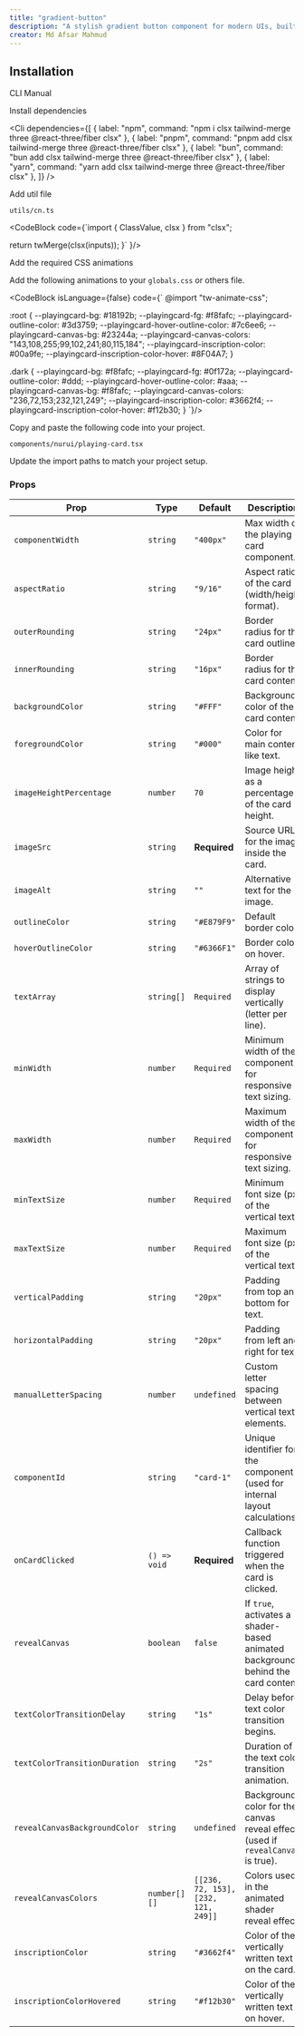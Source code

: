 ```yaml
---
title: "gradient-button"
description: "A stylish gradient button component for modern UIs, built with accessibility and animation in mind."
creator: Md Afsar Mahmud
---
```


<ComponentPreview componentName="playingCard" />

## Installation

<Tabs defaultValue="cli">

<TabsList>
  <TabsTrigger value="cli">CLI</TabsTrigger>
  <TabsTrigger value="manual">Manual</TabsTrigger>
</TabsList>

<TabsContent value="cli">
  <Cli />
</TabsContent>

<TabsContent value="manual">

<Steps>

<Step>Install dependencies</Step>

<Cli
  dependencies={[
    { label: "npm", command: "npm i clsx tailwind-merge three @react-three/fiber clsx" },
    { label: "pnpm", command: "pnpm add clsx tailwind-merge three @react-three/fiber clsx" },
    { label: "bun", command: "bun add clsx tailwind-merge three @react-three/fiber clsx" },
    { label: "yarn", command: "yarn add clsx tailwind-merge three @react-three/fiber clsx" },
  ]}
/>

<Step>Add util file</Step>

`utils/cn.ts`

<CodeBlock 
code={`import { ClassValue, clsx } from "clsx";

  return twMerge(clsx(inputs));
}`
}/>

<Step>Add the required CSS animations</Step>

Add the following animations to your `globals.css` or others file.

<CodeBlock isLanguage={false} code={`
@import "tw-animate-css";

:root {
--playingcard-bg: #18192b;
--playingcard-fg: #f8fafc;
--playingcard-outline-color: #3d3759;
--playingcard-hover-outline-color: #7c6ee6;
--playingcard-canvas-bg: #23244a;
--playingcard-canvas-colors: "143,108,255;99,102,241;80,115,184";
--playingcard-inscription-color: #00a9fe;
--playingcard-inscription-color-hover: #8F04A7;
}

.dark {
--playingcard-bg: #f8fafc;
--playingcard-fg: #0f172a;
--playingcard-outline-color: #ddd;
--playingcard-hover-outline-color: #aaa;
--playingcard-canvas-bg: #f8fafc;
--playingcard-canvas-colors: "236,72,153;232,121,249";
--playingcard-inscription-color: #3662f4;
--playingcard-inscription-color-hover: #f12b30;
}
`}/>

<Step>Copy and paste the following code into your project.</Step>

`components/nurui/playing-card.tsx`

<CodeBlock componentName="playingCard" fileName="playing-card" />

<Step>Update the import paths to match your project setup.</Step>
   
</Steps>

</TabsContent>

</Tabs>

### Props

| **Prop**                      | **Type**     | **Default**                         | **Description**                                                                  |
| ----------------------------- | ------------ | ----------------------------------- | -------------------------------------------------------------------------------- |
| `componentWidth`              | `string`     | `"400px"`                           | Max width of the playing card component.                                         |
| `aspectRatio`                 | `string`     | `"9/16"`                            | Aspect ratio of the card (width/height format).                                  |
| `outerRounding`               | `string`     | `"24px"`                            | Border radius for the card outline.                                              |
| `innerRounding`               | `string`     | `"16px"`                            | Border radius for the card content.                                              |
| `backgroundColor`             | `string`     | `"#FFF"`                            | Background color of the card content.                                            |
| `foregroundColor`             | `string`     | `"#000"`                            | Color for main content like text.                                                |
| `imageHeightPercentage`       | `number`     | `70`                                | Image height as a percentage of the card height.                                 |
| `imageSrc`                    | `string`     | **Required**                        | Source URL for the image inside the card.                                        |
| `imageAlt`                    | `string`     | `""`                                | Alternative text for the image.                                                  |
| `outlineColor`                | `string`     | `"#E879F9"`                         | Default border color.                                                            |
| `hoverOutlineColor`           | `string`     | `"#6366F1"`                         | Border color on hover.                                                           |
| `textArray`                   | `string[]`   | `Required`                          | Array of strings to display vertically (letter per line).                        |
| `minWidth`                    | `number`     | `Required`                          | Minimum width of the component for responsive text sizing.                       |
| `maxWidth`                    | `number`     | `Required`                          | Maximum width of the component for responsive text sizing.                       |
| `minTextSize`                 | `number`     | `Required`                          | Minimum font size (px) of the vertical text.                                     |
| `maxTextSize`                 | `number`     | `Required`                          | Maximum font size (px) of the vertical text.                                     |
| `verticalPadding`             | `string`     | `"20px"`                            | Padding from top and bottom for text.                                            |
| `horizontalPadding`           | `string`     | `"20px"`                            | Padding from left and right for text.                                            |
| `manualLetterSpacing`         | `number`     | `undefined`                         | Custom letter spacing between vertical text elements.                            |
| `componentId`                 | `string`     | `"card-1"`                          | Unique identifier for the component (used for internal layout calculations).     |
| `onCardClicked`               | `() => void` | **Required**                        | Callback function triggered when the card is clicked.                            |
| `revealCanvas`                | `boolean`    | `false`                             | If `true`, activates a shader-based animated background behind the card content. |
| `textColorTransitionDelay`    | `string`     | `"1s"`                              | Delay before text color transition begins.                                       |
| `textColorTransitionDuration` | `string`     | `"2s"`                              | Duration of the text color transition animation.                                 |
| `revealCanvasBackgroundColor` | `string`     | `undefined`                         | Background color for the canvas reveal effect (used if `revealCanvas` is true).  |
| `revealCanvasColors`          | `number[][]` | `[[236, 72, 153], [232, 121, 249]]` | Colors used in the animated shader reveal effect.                                |
| `inscriptionColor`            | `string`     | `"#3662f4"`                         | Color of the vertically written text on the card.                                |
| `inscriptionColorHovered`     | `string`     | `"#f12b30"`                         | Color of the vertically written text on hover.                                   |